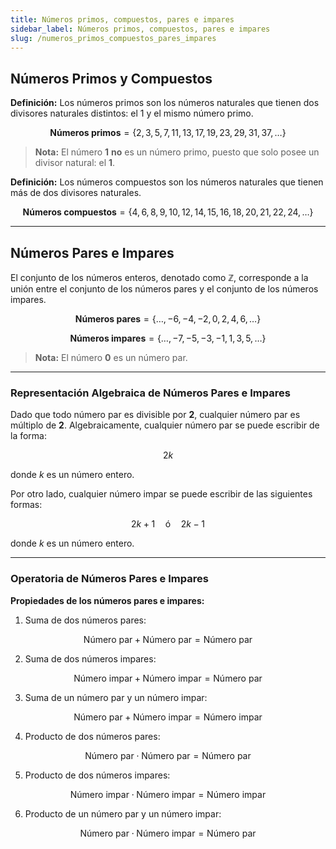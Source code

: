```yaml
---
title: Números primos, compuestos, pares e impares
sidebar_label: Números primos, compuestos, pares e impares
slug: /numeros_primos_compuestos_pares_impares
---
```


## Números Primos y Compuestos

<div className="definition-box">
<strong>Definición:</strong> Los números primos son los números naturales que tienen dos divisores naturales distintos: el 1 y el mismo número primo.
</div>

$$
\textbf{Números primos} = \{2, 3, 5, 7, 11, 13, 17, 19, 23, 29, 31, 37, \ldots\}
$$

> **Nota:** El número **1** **no** es un número primo, puesto que solo posee un divisor natural: el **1**.

<div className="definition-box">
<strong>Definición:</strong> Los números compuestos son los números naturales que tienen más de dos divisores naturales.
</div>

$$
\textbf{Números compuestos} = \{4, 6, 8, 9, 10, 12, 14, 15, 16, 18, 20, 21, 22, 24, \ldots\}
$$

---

## Números Pares e Impares

El conjunto de los números enteros, denotado como $\mathbb{Z}$, corresponde a la unión entre el conjunto de los números pares y el conjunto de los números impares.

$$
\textbf{Números pares} = \{\ldots, -6, -4, -2, 0, 2, 4, 6, \ldots\}
$$

$$
\textbf{Números impares} = \{\ldots, -7, -5, -3, -1, 1, 3, 5, \ldots\}
$$

> **Nota:** El número **0** es un número par.

---

### Representación Algebraica de Números Pares e Impares

Dado que todo número par es divisible por **2**, cualquier número par es múltiplo de **2**. Algebraicamente, cualquier número par se puede escribir de la forma:

$$2k$$

donde $k$ es un número entero.

Por otro lado, cualquier número impar se puede escribir de las siguientes formas:

$$2k + 1 \quad \text{ó} \quad 2k - 1$$

donde $k$ es un número entero.

---

### Operatoria de Números Pares e Impares

<div className="definition-box">
<strong>Propiedades de los números pares e impares:</strong>
</div>

1. Suma de dos números pares:

$$
\text{Número par} + \text{Número par} = \text{Número par}
$$

2. Suma de dos números impares:

$$
\text{Número impar} + \text{Número impar} = \text{Número par}
$$

3. Suma de un número par y un número impar:

$$
\text{Número par} + \text{Número impar} = \text{Número impar}
$$

4. Producto de dos números pares:

$$
\text{Número par} \cdot \text{Número par} = \text{Número par}
$$

5. Producto de dos números impares:

$$
\text{Número impar} \cdot \text{Número impar} = \text{Número impar}
$$

6. Producto de un número par y un número impar:

$$
\text{Número par} \cdot \text{Número impar} = \text{Número par}
$$

